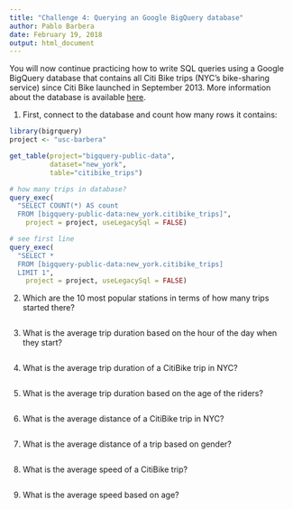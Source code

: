 ```yaml
---
title: "Challenge 4: Querying an Google BigQuery database"
author: Pablo Barbera
date: February 19, 2018
output: html_document
---
```


You will now continue practicing how to write SQL queries using a Google BigQuery database that contains all Citi Bike trips (NYC's bike-sharing service) since Citi Bike launched in September 2013. More information about the database is available [here](
https://cloud.google.com/bigquery/public-data/nyc-citi-bike).

1. First, connect to the database and count how many rows it contains:

```r
library(bigrquery)
project <- "usc-barbera"

get_table(project="bigquery-public-data",
          dataset="new_york",
          table="citibike_trips")

# how many trips in database?
query_exec(
  "SELECT COUNT(*) AS count
  FROM [bigquery-public-data:new_york.citibike_trips]",
	project = project, useLegacySql = FALSE)

# see first line
query_exec(
  "SELECT *
  FROM [bigquery-public-data:new_york.citibike_trips]
  LIMIT 1",
	project = project, useLegacySql = FALSE)
```

2. Which are the 10 most popular stations in terms of how many trips started there?

```r

```

3. What is the average trip duration based on the hour of the day when they start?

```r

```

4. What is the average trip duration of a CitiBike trip in NYC?

```r

```

5. What is the average trip duration based on the age of the riders?

```r

```

6. What is the average distance of a CitiBike trip in NYC?

```r

```

7. What is the average distance of a trip based on gender?

```r

```

8. What is the average speed of a CitiBike trip?

```r

```

9. What is the average speed based on age?

```r

```


